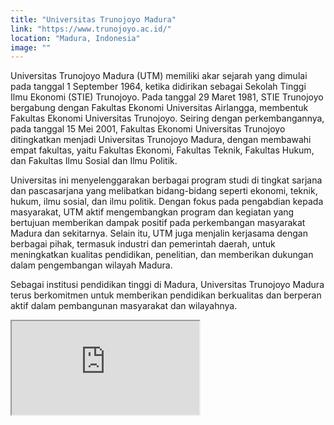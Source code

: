 ```yaml
---
title: "Universitas Trunojoyo Madura"
link: "https://www.trunojoyo.ac.id/"
location: "Madura, Indonesia"
image: ""
---
```


Universitas Trunojoyo Madura (UTM) memiliki akar sejarah yang dimulai pada tanggal 1 September 1964, ketika didirikan sebagai Sekolah Tinggi Ilmu Ekonomi (STIE) Trunojoyo. Pada tanggal 29 Maret 1981, STIE Trunojoyo bergabung dengan Fakultas Ekonomi Universitas Airlangga, membentuk Fakultas Ekonomi Universitas Trunojoyo. Seiring dengan perkembangannya, pada tanggal 15 Mei 2001, Fakultas Ekonomi Universitas Trunojoyo ditingkatkan menjadi Universitas Trunojoyo Madura, dengan membawahi empat fakultas, yaitu Fakultas Ekonomi, Fakultas Teknik, Fakultas Hukum, dan Fakultas Ilmu Sosial dan Ilmu Politik.

Universitas ini menyelenggarakan berbagai program studi di tingkat sarjana dan pascasarjana yang melibatkan bidang-bidang seperti ekonomi, teknik, hukum, ilmu sosial, dan ilmu politik. Dengan fokus pada pengabdian kepada masyarakat, UTM aktif mengembangkan program dan kegiatan yang bertujuan memberikan dampak positif pada perkembangan masyarakat Madura dan sekitarnya. Selain itu, UTM juga menjalin kerjasama dengan berbagai pihak, termasuk industri dan pemerintah daerah, untuk meningkatkan kualitas pendidikan, penelitian, dan memberikan dukungan dalam pengembangan wilayah Madura.

Sebagai institusi pendidikan tinggi di Madura, Universitas Trunojoyo Madura terus berkomitmen untuk memberikan pendidikan berkualitas dan berperan aktif dalam pembangunan masyarakat dan wilayahnya.

<iframe src="https://www.google.com/maps/embed?pb=!1m18!1m12!1m3!1d3958.9848403210513!2d112.72050577506978!3d-7.127749469905706!2m3!1f0!2f0!3f0!3m2!1i1024!2i768!4f13.1!3m3!1m2!1s0x2dd803dd886bbff5%3A0x9777ca139b28195d!2sUniversitas%20Trunojoyo%20Madura!5e0!3m2!1sid!2sid!4v1704548598366!5m2!1sid!2sid" className="w-full h-96 mb-32" loading="lazy" referrerpolicy="no-referrer-when-downgrade"></iframe>